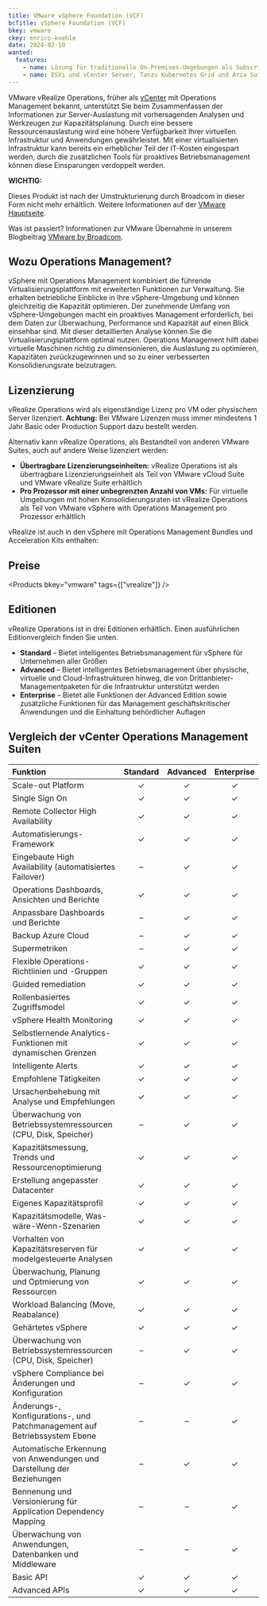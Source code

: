```yaml
---
title: VMware vSphere Foundation (VCF)
bcTitle: vSphere Foundation (VCF)
bkey: vmware
ckey: enrico-koehle
date: 2024-02-10
wanted:
  features:
    - name: Lösung für traditionelle On-Premises-Umgebungen als Subscription
    - name: ESXi und vCenter Server, Tanzu Kubernetes Grid und Aria Suite Standard
---
```


<Intro>

VMware vRealize Operations, früher als [vCenter](/hersteller/vmware/vcenter-server/) mit Operations Management bekannt, unterstützt Sie beim Zusammenfassen der Informationen zur Server-Auslastung mit vorhersagenden Analysen und Werkzeugen zur Kapazitätsplanung. Durch eine bessere Ressourcenauslastung wird eine höhere Verfügbarkeit Ihrer virtuellen Infrastruktur und Anwendungen gewährleistet. Mit einer virtualisierten Infrastruktur kann bereits ein erheblicher Teil der IT-Kosten eingespart werden, durch die zusätzlichen Tools für proaktives Betriebsmanagement können diese Einsparungen verdoppelt werden.

</Intro>

<TOC />


<Info type="strong">

**WICHTIG:** <br />

Dieses Produkt ist nach der Umstrukturierung durch Broadcom in dieser Form nicht mehr erhältlich. Weitere Informationen auf der [VMware Hauptseite](/hersteller/vmware/).

Was ist passiert? Informationen zur VMware Übernahme in unserem Blogbeitrag [VMware by Broadcom](/blog/vmware-by-broadcom/).


</Info>

## Wozu Operations Management?

vSphere mit Operations Management kombiniert die führende Virtualisierungsplattform mit erweiterten Funktionen zur Verwaltung. Sie erhalten betriebliche Einblicke in Ihre vSphere-Umgebung und können gleichzeitig die Kapazität optimieren. Der zunehmende Umfang von vSphere-Umgebungen macht ein proaktives Management erforderlich, bei dem Daten zur Überwachung, Performance und Kapazität auf einen Blick einsehbar sind. Mit dieser detaillierten Analyse können Sie die Virtualisierungsplattform optimal nutzen. Operations Management hilft dabei virtuelle Maschinen richtig zu dimensionieren, die Auslastung zu optimieren, Kapazitäten zurückzugewinnen und so zu einer verbesserten Konsolidierungsrate beizutragen.


## Lizenzierung

vRealize Operations wird als eigenständige Lizenz pro VM oder physischem Server lizenziert.
**Achtung:** Bei VMware Lizenzen muss immer mindestens 1 Jahr Basic oder Production Support dazu bestellt werden.

Alternativ kann vRealize Operations, als Bestandteil von anderen VMware Suites, auch auf andere Weise lizenziert werden:

- **Übertragbare Lizenzierungseinheiten:** vRealize Operations ist als übertragbare Lizenzierungseinheit als Teil von VMware vCloud Suite und VMware vRealize Suite erhältlich
- **Pro Prozessor mit einer unbegrenzten Anzahl von VMs:** Für virtuelle Umgebungen mit hohen Konsolidierungsraten ist vRealize Operations als Teil von VMware vSphere with Operations Management pro Prozessor erhältlich

vRealize ist auch in den vSphere mit Operations Management Bundles und Acceleration Kits enthalten:

## Preise


<Products bkey="vmware" tags={["vrealize"]} />


## Editionen

vRealize Operations ist in drei Editionen erhältlich. Einen ausführlichen Editionvergleich finden Sie unten.

- **Standard** – Bietet intelligentes Betriebsmanagement für vSphere für Unternehmen aller Größen
- **Advanced** – Bietet intelligentes Betriebsmanagement über physische, virtuelle und Cloud-Infrastrukturen hinweg, die von Drittanbieter-Managementpaketen für die Infrastruktur unterstützt werden
- **Enterprise** – Bietet alle Funktionen der Advanced Edition sowie zusätzliche Funktionen für das Management geschäftskritischer Anwendungen und die Einhaltung behördlicher Auflagen



## Vergleich der vCenter Operations Management Suiten

|Funktion|Standard|Advanced|Enterprise|
|:-------|:------:|:------:|:-------------:|
|Scale-out Platform|✓|✓|✓|
|Single Sign On|✓|✓|✓|
|Remote Collector High Availability|✓|✓|✓|
|Automatisierungs-Framework|✓|✓|✓|
|Eingebaute High Availability (automatisiertes Failover)|–|✓|✓|
|Operations Dashboards, Ansichten und Berichte|✓|✓|✓|
|Anpassbare Dashboards und Berichte|–|✓|✓|
|Backup Azure Cloud|–|✓|✓|
|Supermetriken |–|✓|✓|
|Flexible Operations-Richtlinien und -Gruppen|✓|✓|✓|
|Guided remediation|✓|✓|✓|
|Rollenbasiertes Zugriffsmodel|✓|✓|✓|
|vSphere Health Monitoring|✓|✓|✓|
|Selbstlernende Analytics-Funktionen mit dynamischen Grenzen|✓|✓|✓|
|Intelligente Alerts|✓|✓|✓|
|Empfohlene Tätigkeiten|✓|✓|✓|
|Ursachenbehebung mit Analyse und Empfehlungen|✓|✓|✓|
|Überwachung von Betriebssystemressourcen (CPU, Disk, Speicher)|–|✓|✓|
|Kapazitätsmessung, Trends und Ressourcenoptimierung|✓|✓|✓|
|Erstellung angepasster Datacenter|✓|✓|✓|
|Eigenes Kapazitätsprofil|✓|✓|✓|
|Kapazitätsmodelle, Was-wäre-Wenn-Szenarien|✓|✓|✓|
|Vorhalten von Kapazitätsreserven für modelgesteuerte Analysen|✓|✓|✓|
|Überwachung, Planung und Optmierung von Ressourcen|✓|✓|✓|
|Workload Balancing (Move, Reabalance)|✓|✓|✓|
|Gehärtetes vSphere|✓|✓|✓|
|Überwachung von Betriebssystemressourcen (CPU, Disk, Speicher)|–|✓|✓|
|vSphere Compliance bei Änderungen und Konfiguration|–|✓|✓|
|Änderungs-, Konfigurations-, und Patchmanagement auf Betriebssystem Ebene|–|–|✓|
|Automatische Erkennung von Anwendungen und Darstellung der Beziehungen|–|✓|✓|
|Bennenung und Versionierung für Application Dependency Mapping|–|–|✓|
|Überwachung von Anwendungen, Datenbanken und Middleware |–|–|✓|
|Basic API|✓|✓|✓|
|Advanced APIs|✓|✓|✓|
